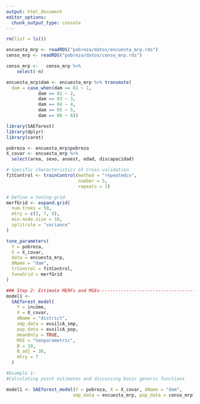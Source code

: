 ---
output: html_document
editor_options: 
  chunk_output_type: console
---

```{r}
rm(list = ls())
```


```{r}
encuesta_mrp <- readRDS("pobreza/datos/encuesta_mrp.rds")
censo_mrp <- readRDS("pobreza/datos/censo_mrp.rds")
```

```{r}
censo_mrp <-   censo_mrp %>% 
    select(-n)

encuesta_mrp$dam <- encuesta_mrp %>% transmute(
  dam = case_when(dam == 01 ~ 1,
            dam == 02 ~ 2,
            dam == 03 ~ 3,
            dam == 04 ~ 4,
            dam == 05 ~ 5,
            dam == 06 ~ 6))
```

```{r}
library(SAEforest)
library(dplyr)
library(caret)
```

```{r}
pobreza <- encuesta_mrp$pobreza
X_covar <- encuesta_mrp %>% 
  select(area, sexo, anoest, edad, discapacidad)
```

```{r}
# Specific characteristics of Cross-validation
fitControl <- trainControl(method = "repeatedcv",
                           number = 5,
                           repeats = 1)

# Define a tuning-grid
merfGrid <- expand.grid(
  num.trees = 50,
  mtry = c(3, 7, 9),
  min.node.size = 10,
  splitrule = "variance"
)

tune_parameters(
  Y = pobreza,
  X = X_covar,
  data = encuesta_mrp,
  dName = "dam",
  trControl = fitControl,
  tuneGrid = merfGrid
)

### Step 2: Estimate MERFs and MSEs---------------------------------------------
model1 <-
  SAEforest_model(
    Y = income,
    X = X_covar,
    dName = "district",
    smp_data = eusilcA_smp,
    pop_data = eusilcA_pop,
    meanOnly = TRUE,
    MSE = "nonparametric",
    B = 10,
    B_adj = 30,
    mtry = 7
  )

#Example 1:
#Calculating point estimates and discussing basic generic functions

model1 <- SAEforest_model(Y = pobreza, X = X_covar, dName = "dam",
                         smp_data = encuesta_mrp, pop_data = censo_mrp)
```


